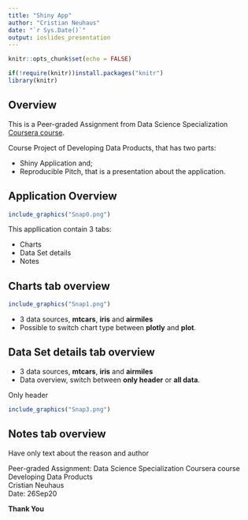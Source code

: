 ---
title: "Shiny App"
author: "Cristian Neuhaus"
date: "`r Sys.Date()`"
output: ioslides_presentation
---

```{r setup, include=FALSE}
knitr::opts_chunk$set(echo = FALSE)

```
```{r libraries, include=FALSE}
if(!require(knitr))install.packages("knitr")
library(knitr)
```

## Overview

This is a Peer-graded Assignment from Data Science Specialization [Coursera course](www.coursera.org).  


Course Project of Developing Data Products, that has two parts:

- Shiny Application and;   
- Reproducible Pitch, that is a presentation about the application.  


## Application Overview

```{r out.width = "80%", fig.align = "center", echo=FALSE}
include_graphics("Snap0.png")
```

This appllication contain 3 tabs:

- Charts
- Data Set details
- Notes


## Charts tab overview 
```{r out.width = "80%", fig.align = "center", echo=FALSE}
include_graphics("Snap1.png")
```
- 3 data sources, <b>mtcars</b>, <b>iris</b> and <b>airmiles</b>  
- Possible to switch chart type between <b>plotly</b> and <b>plot</b>. 


## Data Set details tab overview 
- 3 data sources, <b>mtcars</b>, <b>iris</b> and <b>airmiles</b>  
- Data overview, switch between <b>only header</b> or <b>all data</b>. 

Only header
```{r out.width = "80%", fig.align = "center", echo=FALSE}
include_graphics("Snap3.png")
```

## Notes tab overview{.smaller} 
Have only text about the reason and author  

Peer-graded Assignment: Data Science Specialization Coursera course  
Developing Data Products  
Cristian Neuhaus  
Date: 26Sep20  

**Thank You**
